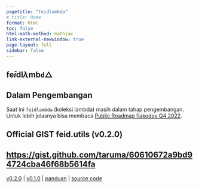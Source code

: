 ```yaml
---
pagetitle: "feidlambda"
# title: Home
format: html
toc: false
html-math-method: mathjax
link-external-newwindow: true
page-layout: full
sidebar: false
---
```


::: {.text-center .m-0}
# $\text{fe}\hat{i}\text{d} \textbf{l} \lambda \text{m} \textsf{b} \texttt{d} \bigtriangleup$
:::

::: {.text-center .callout-important appearance="simple" icon="false"}
## Dalam Pengembangan

Saat ini `feidlambda` (koleksi lambda) masih dalam tahap pengembangan. Untuk lebih jelasnya bisa membaca [Public Roadmap fiakodev Q4 2022](https://dev.fiako.engineering/logs/public-roadmap-october-2022).
:::

::: {.callout-tip icon="false" .text-center}
## Official GIST **feid.utils** (v0.2.0)
<https://gist.github.com/taruma/60610672a9bd94724cba46f68b5614fa>
---
[v0.2.0](release/feidlambda-0-2-0.qmd) | [v0.1.0](release/feidlambda-0-1-0.qmd) | [panduan](docs/penggunaan.qmd) | [source code](release/feidlambda.qmd)
:::